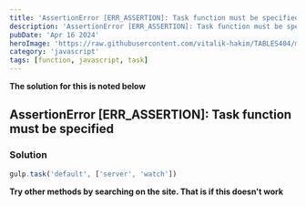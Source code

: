 ```yaml
---
title: 'AssertionError [ERR_ASSERTION]: Task function must be specified'
description: 'AssertionError [ERR_ASSERTION]: Task function must be specified'
pubDate: 'Apr 16 2024'
heroImage: 'https://raw.githubusercontent.com/vitalik-hakim/TABLES404/main/error_b/JavaScript.png'
category: 'javascript'
tags: [function, javascript, task]
---
```


**The solution for this is noted below**

## AssertionError [ERR_ASSERTION]: Task function must be specified

### Solution

```javascript
gulp.task('default', ['server', 'watch'])
```

**Try other methods by searching on the site. That is if this doesn't work**

